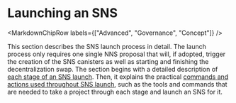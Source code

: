
# Launching an SNS

<MarkdownChipRow labels={["Advanced", "Governance", "Concept"]} />

This section describes the SNS launch process in detail.
The launch process only requires one single NNS proposal that will, if adopted, trigger the creation of the SNS canisters as well as starting and finishing the decentralization swap.
The section begins with a detailed description of [each stage of an SNS launch](./launch-summary-1proposal.mdx).
Then, it explains the practical [commands and actions used throughout SNS launch](./launch-steps-1proposal.mdx), such as the tools and commands that are needed to take a project through each stage and launch an SNS for it.